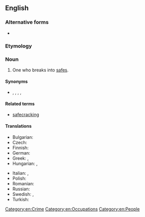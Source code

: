 {{also|safe-cracker}}
==English==

===Alternative forms===
* {{l|en|safe-cracker}}

===Etymology===
{{compound|en|safe|cracker}}

===Noun===
{{en-noun}}

# One who breaks into [[safe]]s.

====Synonyms====
* {{l|en|yegg}}, {{l|en|yeggman}}, {{l|en|safebreaker}}, {{l|en|peteman}}, {{l|en|jug-heavy}}

====Related terms====
* [[safecracking]]

====Translations====
{{trans-top|translation one who practices safecracking}}
* Bulgarian: {{t|bg|касоразбивач|m}}
* Czech: {{t+|cs|kasař|m}}
* Finnish: {{t|fi|kassakaappimurtaja}}
* German: {{t|de|Geldschrankknacker|m}}
* Greek: {{t|el|ανοίχτρας|m}}, {{t|el|παραβιαστής|m}}
* Hungarian: {{t|hu|kasszafúró}}, {{t|hu|mackós}} {{q|slang}}
{{trans-mid}}
* Italian: {{t|it|scassinatore di casseforti|m}}, {{t|it|scassinatrice di casseforti|f}}
* Polish: {{t+|pl|kasiarz|m}}
* Romanian: {{t|ro|spărgător de seifuri|m}}
* Russian: {{qualifier|slang}} {{t+|ru|медвежа́тник|m}}
* Swedish: {{t|sv|kassaskåpssprängare|c}}, {{t+|sv|dynamitard|c}} {{qualifier|archaic}}
* Turkish: {{t|tr|kasa hırsızı}}
{{trans-bottom}}

[[Category:en:Crime]]
[[Category:en:Occupations]]
[[Category:en:People]]